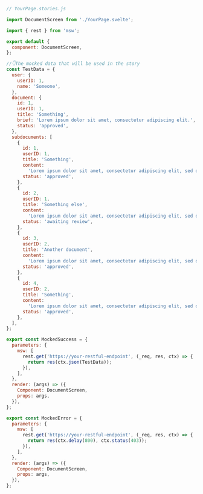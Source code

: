 ```js
// YourPage.stories.js

import DocumentScreen from './YourPage.svelte';

import { rest } from 'msw';

export default {
  component: DocumentScreen,
};

//👇The mocked data that will be used in the story
const TestData = {
  user: {
    userID: 1,
    name: 'Someone',
  },
  document: {
    id: 1,
    userID: 1,
    title: 'Something',
    brief: 'Lorem ipsum dolor sit amet, consectetur adipiscing elit.',
    status: 'approved',
  },
  subdocuments: [
    {
      id: 1,
      userID: 1,
      title: 'Something',
      content:
        'Lorem ipsum dolor sit amet, consectetur adipiscing elit, sed do eiusmod tempor incididunt ut labore et dolore magna aliqua.',
      status: 'approved',
    },
    {
      id: 2,
      userID: 1,
      title: 'Something else',
      content:
        'Lorem ipsum dolor sit amet, consectetur adipiscing elit, sed do eiusmod tempor incididunt ut labore et dolore magna aliqua.',
      status: 'awaiting review',
    },
    {
      id: 3,
      userID: 2,
      title: 'Another document',
      content:
        'Lorem ipsum dolor sit amet, consectetur adipiscing elit, sed do eiusmod tempor incididunt ut labore et dolore magna aliqua.',
      status: 'approved',
    },
    {
      id: 4,
      userID: 2,
      title: 'Something',
      content:
        'Lorem ipsum dolor sit amet, consectetur adipiscing elit, sed do eiusmod tempor incididunt ut labore et dolore magna aliqua.',
      status: 'approved',
    },
  ],
};

export const MockedSuccess = {
  parameters: {
    msw: [
      rest.get('https://your-restful-endpoint', (_req, res, ctx) => {
        return res(ctx.json(TestData));
      }),
    ],
  },
  render: (args) => ({
    Component: DocumentScreen,
    props: args,
  }),
};

export const MockedError = {
  parameters: {
    msw: [
      rest.get('https://your-restful-endpoint', (_req, res, ctx) => {
        return res(ctx.delay(800), ctx.status(403));
      }),
    ],
  },
  render: (args) => ({
    Component: DocumentScreen,
    props: args,
  }),
};
```

